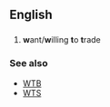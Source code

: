 ==English==
==={{initialism}}===
#{{Internet slang}} '''w'''ant/'''w'''illing '''t'''o '''t'''rade

===See also===
*[[WTB]]
*[[WTS]]